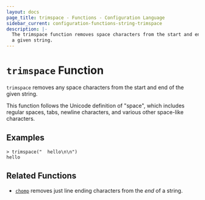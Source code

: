 ```yaml
---
layout: docs
page_title: trimspace - Functions - Configuration Language
sidebar_current: configuration-functions-string-trimspace
description: |-
  The trimspace function removes space characters from the start and end of
  a given string.
---
```


# `trimspace` Function

`trimspace` removes any space characters from the start and end of the given
string.

This function follows the Unicode definition of "space", which includes
regular spaces, tabs, newline characters, and various other space-like
characters.

## Examples

```
> trimspace("  hello\n\n")
hello
```

## Related Functions

- [`chomp`](./chomp.html) removes just line ending characters from the _end_ of
  a string.
